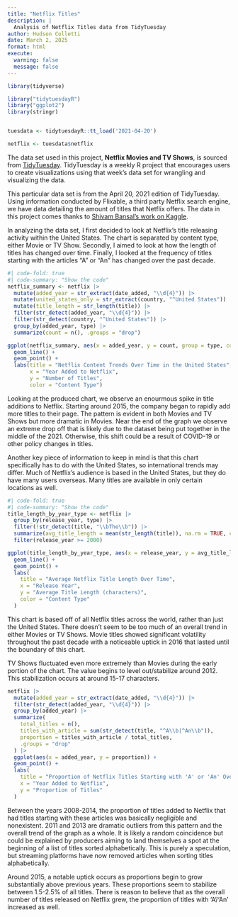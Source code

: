 ```yaml
---
title: "Netflix Titles"
description: |
  Analysis of Netflix Titles data from TidyTuesday
author: Hudson Colletti
date: March 2, 2025
format: html
execute: 
  warning: false
  message: false
---
```


```r
library(tidyverse)
```

```r
library("tidytuesdayR")
library("ggplot2")
library(stringr)


tuesdata <- tidytuesdayR::tt_load('2021-04-20')

netflix <- tuesdata$netflix
```
The data set used in this project, **Netflix Movies and TV Shows**, is sourced from [TidyTuesday](https://github.com/rfordatascience/tidytuesday/tree/main/data/2021/2021-04-20). TidyTuesday is a weekly R project that encourages users to create visualizations using that week's data set for wrangling and visualizing the data.

This particular data set is from the April 20, 2021 edition of TidyTuesday. Using information conducted by Flixable, a third party Netflix search engine, we have data detailing the amount of titles that Netflix offers. The data in this project comes thanks to [Shivam Bansal's work on Kaggle](https://www.kaggle.com/datasets/shivamb/netflix-shows/data).

In analyzing the data set, I first decided to look at Netflix's title releasing activity within the United States. The chart is separated by content type, either Movie or TV Show. Secondly, I aimed to look at how the length of titles has changed over time. Finally, I looked at the frequency of titles starting with the articles "A" or "An" has changed over the past decade. 


```r
#| code-fold: true
#| code-summary: "Show the code"
netflix_summary <- netflix |>
  mutate(added_year = str_extract(date_added, "\\d{4}")) |>
  mutate(united_states_only = str_extract(country, "^United States")) |>
  mutate(title_length = str_length(title)) |>
  filter(str_detect(added_year, "\\d{4}")) |>
  filter(str_detect(country, "^United States")) |>
  group_by(added_year, type) |>
  summarize(count = n(), .groups = "drop")

ggplot(netflix_summary, aes(x = added_year, y = count, group = type, color = type)) +
  geom_line() +
  geom_point() +
  labs(title = "Netflix Content Trends Over Time in the United States",
       x = "Year Added to Netflix",
       y = "Number of Titles",
       color = "Content Type")

```

Looking at the produced chart, we observe an enourmous spike in title additions to Netflix. Starting around 2015, the company began to rapidly add more titles to their page. The pattern is evident in both Movies and TV Shows but more dramatic in Movies. Near the end of the graph we observe an extreme drop off that is likely due to the dataset being put together in the middle of the 2021. Otherwise, this shift could be a result of COVID-19 or other policy changes in titles.

Another key piece of information to keep in mind is that this chart specifically has to do with the United States, so international trends may differ. Much of Netflix's audience is based in the United States, but they do have many users overseas. Many titles are available in only certain locations as well. 

```r
#| code-fold: true
#| code-summary: "Show the code"
title_length_by_year_type <- netflix |>
  group_by(release_year, type) |>
  filter(!str_detect(title, "\\bThe\\b")) |>
  summarize(avg_title_length = mean(str_length(title)), na.rm = TRUE, count = n(), .groups = "drop") |>
  filter(release_year >= 2000)

ggplot(title_length_by_year_type, aes(x = release_year, y = avg_title_length, color = type)) +
  geom_line() +
  geom_point() +
  labs(
    title = "Average Netflix Title Length Over Time",
    x = "Release Year",
    y = "Average Title Length (characters)",
    color = "Content Type"
  )

```

This chart is based off of all Netflix titles across the world, rather than just the United States. There doesn't seem to be too much of an overall trend in either Movies or TV Shows. Movie titles showed significant volatility throughout the past decade with a noticeable uptick in 2016 that lasted until the boundary of this chart. 

TV Shows fluctuated even more extremely than Movies during the early portion of the chart. The value begins to level out/stabilize around 2012. This stabilization occurs at around 15-17 characters. 


```r
netflix |>
  mutate(added_year = str_extract(date_added, "\\d{4}")) |>
  filter(str_detect(added_year, "\\d{4}")) |>
  group_by(added_year) |>
  summarize(
    total_titles = n(),
    titles_with_article = sum(str_detect(title, "^A\\b|^An\\b")),
    proportion = titles_with_article / total_titles,
    .groups = "drop"
  ) |>
  ggplot(aes(x = added_year, y = proportion)) +
  geom_point() +
  labs(
    title = "Proportion of Netflix Titles Starting with 'A' or 'An' Over Time",
    x = "Year Added to Netflix",
    y = "Proportion of Titles"
  )

```



Between the years 2008-2014, the proportion of titles added to Netflix that had titles starting with these articles was basically negligible and nonexistent. 2011 and 2013 are dramatic outliers from this pattern and the overall trend of the graph as a whole. It is likely a random coincidence but could be explained by producers aiming to land themselves a spot at the beginning of a list of titles sorted alphabetically. This is purely a speculation, but streaming platforms have now removed articles when sorting titles alphabetically. 

Around 2015, a notable uptick occurs as proportions begin to grow substantially above previous years. These proportions seem to stabilize between 1.5-2.5% of all titles. There is reason to believe that as the overall number of titles released on Netflix grew, the proportion of titles with 'A'/'An' increased as well. 